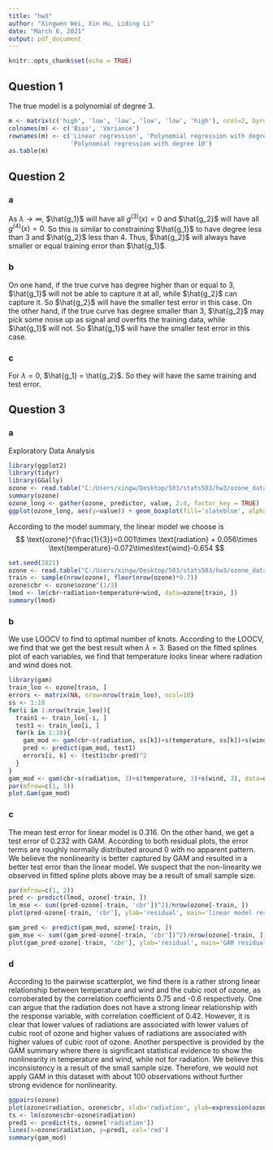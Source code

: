 ```yaml
---
title: "hw3"
author: "Xingwen Wei, Xin Hu, Liding Li"
date: "March 6, 2021"
output: pdf_document
---
```


```r
knitr::opts_chunk$set(echo = TRUE)
```

## Question 1

The true model is a polynomial of degree 3.

```r
m <- matrix(c('high', 'low', 'low', 'low', 'low', 'high'), ncol=2, byrow=FALSE)
colnames(m) <- c('Bias', 'Variance')
rownames(m) <- c('Linear regression', 'Polynomial regression with degree 3', 
                 'Polynomial regression with degree 10')
as.table(m)
```

## Question 2

### a

As $\lambda \rightarrow \infty$, $\hat{g_1}$ will have all $g^{(3)}(x)=0$ and $\hat{g_2}$ will have all $g^{(4)}(x)=0$.
So this is similar to constraining $\hat{g_1}$ to have degree less than 3 and $\hat{g_2}$ less than 4.
Thus, $\hat{g_2}$ will always have smaller or equal training error than $\hat{g_1}$.

### b

On one hand, if the true curve has degree higher than or equal to 3, $\hat{g_1}$ will not be able to capture it at all, while $\hat{g_2}$ can capture it. So $\hat{g_2}$ will have the smaller test error in this case.
On the other hand, if the true curve has degree smaller than 3, $\hat{g_2}$ may pick some noise up as signal and overfits the training data, while $\hat{g_1}$ will not. So $\hat{g_1}$ will have the smaller test error in this case.


### c

For $\lambda = 0$, $\hat{g_1} = \hat{g_2}$. So they will have the same training and test error.

## Question 3

### a

Exploratory Data Analysis
```r
library(ggplot2)
library(tidyr)
library(GGally)
ozone <- read.table("C:/Users/xingw/Desktop/503/stats503/hw3/ozone_data.txt", header=1)
summary(ozone)
ozone_long <- gather(ozone, predictor, value, 2:4, factor_key = TRUE)
ggplot(ozone_long, aes(y=value)) + geom_boxplot(fill='slateblue', alpha=0.2) + facet_wrap(vars(predictor), scales = 'free_y')
```

According to the model summary, the linear model we choose is
$$
\text{ozone}^{\frac{1}{3}}=0.001\times \text{radiation} + 0.056\times \text{temperature}-0.072\times\text{wind}-0.654
$$

```r
set.seed(2021)
ozone <- read.table("C:/Users/xingw/Desktop/503/stats503/hw3/ozone_data.txt", header=1)
train <- sample(nrow(ozone), floor(nrow(ozone)*0.7))
ozone$cbr <- ozone$ozone^(1/3)
lmod <- lm(cbr~radiation+temperature+wind, data=ozone[train, ])
summary(lmod)
```

### b

We use LOOCV to find to optimal number of knots.
According to the LOOCV, we find that we get the best result when $\lambda=3$.
Based on the fitted splines plot of each variables, we find that temperature looks linear where radiation and wind does not.

```r
library(gam)
train_loo <- ozone[train, ]
errors <- matrix(NA, nrow=nrow(train_loo), ncol=10)
ss <- 1:10
for(i in 1:nrow(train_loo)){
  train1 <- train_loo[-i, ]
  test1 <- train_loo[i, ]
  for(k in 1:10){
    gam_mod <- gam(cbr~s(radiation, ss[k])+s(temperature, ss[k])+s(wind, ss[k]), data=train1)
    pred <- predict(gam_mod, test1)
    errors[i, k] <- (test1$cbr-pred)^2
  }
}
gam_mod <- gam(cbr~s(radiation, 3)+s(temperature, 3)+s(wind, 3), data=ozone[train, ])
par(mfrow=c(1, 3))
plot.Gam(gam_mod)
```

### c

The mean test error for linear model is 0.316.
On the other hand, we get a test error of 0.232 with GAM.
According to both residual plots, the error terms are roughly normally distributed around 0 with no apparent pattern.
We believe the nonlinearity is better captured by GAM and resulted in a better test error than the linear model.
We suspect that the non-linearity we observed in fitted spline plots above may be a result of small sample size.

```r
par(mfrow=c(1, 2))
pred <- predict(lmod, ozone[-train, ])
lm_mse <- sum((pred-ozone[-train, 'cbr'])^2)/nrow(ozone[-train, ])
plot(pred-ozone[-train, 'cbr'], ylab='residual', main='linear model residual plot')

gam_pred <- predict(gam_mod, ozone[-train, ])
gam_mse <- sum((gam_pred-ozone[-train, 'cbr'])^2)/nrow(ozone[-train, ])
plot(gam_pred-ozone[-train, 'cbr'], ylab='residual', main='GAM residual plot')

```


### d

According to the pairwise scatterplot, we find there is a rather strong linear relationship between temperature and wind and the cubic root of ozone, as corroberated by the correlation coefficients 0.75 and -0.6 respectively.
One can argue that the radiation does not have a strong linear relationship with the response variable, with correlation coefficient of 0.42.
However, it is clear that lower values of radiations are associated with lower values of cubic root of ozone and higher values of radiations are associated with higher values of cubic root of ozone.
Another perspective is provided by the GAM summary where there is significant statistical evidence to show the nonlinearity in temperature and wind, while not for radiation.
We believe this inconsistency is a result of the small sample size.
Therefore, we would not apply GAM in this dataset with about 100 observations without further strong evidence for nonlinearity.

```r
ggpairs(ozone)
plot(ozone$radiation, ozone$cbr, xlab='radiation', ylab=expression(ozone^(1/3)))
ts <- lm(ozone$cbr~ozone$radiation)
pred1 <- predict(ts, ozone['radiation'])
lines(x=ozone$radiation, y=pred1, col='red')
summary(gam_mod)
```







